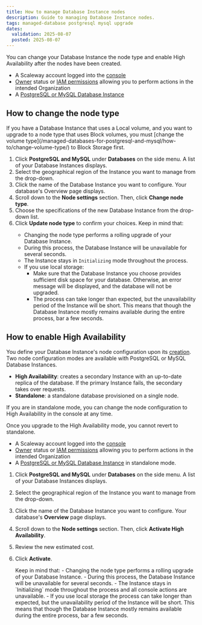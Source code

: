 ```yaml
---
title: How to manage Database Instance nodes
description: Guide to managing Database Instance nodes.
tags: managed-database postgresql mysql upgrade
dates:
  validation: 2025-08-07
  posted: 2025-08-07
---
```


You can change your Database Instance the node type and enable High Availability after the nodes have been created.

<Requirements />

- A Scaleway account logged into the [console](https://console.scaleway.com)
- [Owner](/iam/concepts/#owner) status or [IAM permissions](/iam/concepts/#permission) allowing you to perform actions in the intended Organization
- A [PostgreSQL or MySQL Database Instance](/managed-databases-for-postgresql-and-mysql/quickstart/)

## How to change the node type

<Message type="important">
  If you have a Database Instance that uses a Local volume, and you want to upgrade to a node type that uses Block volumes, you must [change the volume type](/managed-databases-for-postgresql-and-mysql/how-to/change-volume-type/) to Block Storage first.
</Message>

1. Click **PostgreSQL and MySQL** under **Databases** on the side menu. A list of your Database Instances displays.
2. Select the geographical region of the Instance you want to manage from the drop-down.
3. Click the name of the Database Instance you want to configure. Your database's Overview page displays.
4. Scroll down to the **Node settings** section. Then, click **Change node type**.
5. Choose the specifications of the new Database Instance from the drop-down list.
6. Click **Update node type** to confirm your choices.
    <Message type="important">
    Keep in mind that:
      - Changing the node type performs a rolling upgrade of your Database Instance.
      - During this process, the Database Instance will be unavailable for several seconds.
      - The Instance stays in `Initializing` mode throughout the process.
      - If you use local storage:
          - Make sure that the Database Instance you choose provides sufficient disk space for your database. Otherwise, an error message will be displayed, and the database will not be upgraded.
          - The process can take longer than expected, but the unavailability period of the Instance will be short. This means that though the Database Instance mostly remains available during the entire process, bar a few seconds.
    </Message>

## How to enable High Availability

You define your Database Instance's node configuration upon its [creation](/managed-databases-for-postgresql-and-mysql/how-to/create-a-database). Two node configuration modes are available with PostgreSQL or MySQL Database Instances.

- **High Availability**: creates a secondary Instance with an up-to-date replica of the database. If the primary Instance fails, the secondary takes over requests.
- **Standalone**: a standalone database provisioned on a single node.

If you are in standalone mode, you can change the node configuration to High Availability in the console at any time.

<Message type="important">
  Once you upgrade to the High Availability mode, you cannot revert to standalone.
</Message>

<Requirements />

- A Scaleway account logged into the [console](https://console.scaleway.com)
- [Owner](/iam/concepts/#owner) status or [IAM permissions](/iam/concepts/#permission) allowing you to perform actions in the intended Organization
- A [PostgreSQL or MySQL Database Instance](/managed-databases-for-postgresql-and-mysql/how-to/create-a-database/) in standalone mode.

1. Click **PostgreSQL and MySQL** under **Databases** on the side menu. A list of your Database Instances displays.
2. Select the geographical region of the Instance you want to manage from the drop-down.
3. Click the name of the Database Instance you want to configure. Your database's **Overview** page displays.
4. Scroll down to the **Node settings** section. Then, click **Activate High Availability**.
5. Review the new estimated cost.
6. Click **Activate**.

    <Message type="note">
      Keep in mind that:
      - Changing the node type performs a rolling upgrade of your Database Instance.
      - During this process, the Database Instance will be unavailable for several seconds.
      - The Instance stays in `Initializing` mode throughout the process and all console actions are unavailable.
      - If you use local storage the process can take longer than expected, but the unavailability period of the Instance will be short. This means that though the Database Instance mostly remains available during the entire process, bar a few seconds.
    </Message>